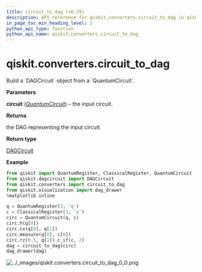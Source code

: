 ```yaml
---
title: circuit_to_dag (v0.29)
description: API reference for qiskit.converters.circuit_to_dag in qiskit v0.29
in_page_toc_min_heading_level: 1
python_api_type: function
python_api_name: qiskit.converters.circuit_to_dag
---
```


<span id="qiskit-converters-circuit-to-dag" />

# qiskit.converters.circuit\_to\_dag

<Function id="qiskit.converters.circuit_to_dag" isDedicatedPage={true} github="https://github.com/qiskit/qiskit/tree/stable/0.18/qiskit/converters/circuit_to_dag.py" signature="circuit_to_dag(circuit)">
  Build a `DAGCircuit` object from a `QuantumCircuit`.

  **Parameters**

  **circuit** ([*QuantumCircuit*](qiskit.circuit.QuantumCircuit "qiskit.circuit.QuantumCircuit")) – the input circuit.

  **Returns**

  the DAG representing the input circuit.

  **Return type**

  [DAGCircuit](qiskit.dagcircuit.DAGCircuit "qiskit.dagcircuit.DAGCircuit")

  **Example**

  ```python
  from qiskit import QuantumRegister, ClassicalRegister, QuantumCircuit
  from qiskit.dagcircuit import DAGCircuit
  from qiskit.converters import circuit_to_dag
  from qiskit.visualization import dag_drawer
  %matplotlib inline

  q = QuantumRegister(3, 'q')
  c = ClassicalRegister(3, 'c')
  circ = QuantumCircuit(q, c)
  circ.h(q[0])
  circ.cx(q[0], q[1])
  circ.measure(q[0], c[0])
  circ.rz(0.5, q[1]).c_if(c, 2)
  dag = circuit_to_dag(circ)
  dag_drawer(dag)
  ```

  ![../\_images/qiskit.converters.circuit\_to\_dag\_0\_0.png](/images/api/qiskit/0.29/qiskit.converters.circuit_to_dag_0_0.png)
</Function>

